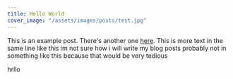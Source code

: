```yaml
---
title: Hello World
cover_image: "/assets/images/posts/test.jpg"
---
```


This is an example post. There's another one [here](/posts/example-post). This is more text in the same line like this im not sure how i will write my blog posts probably not in something like this because that would be very tedious

hrllo
